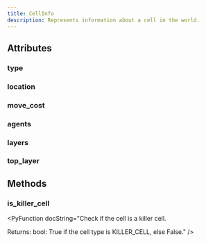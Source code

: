 ```yaml
---
title: CellInfo
description: Represents information about a cell in the world.
---
```


## Attributes

### type

<PyAttribute type="CellType" value="" docString="The type of the cell." />

### location

<PyAttribute type="Location" value="" docString="The coordinates of the cell." />

### move_cost

<PyAttribute type="int" value="" docString="The movement cost to traverse this cell." />

### agents

<PyAttribute type="list[int]" value="" docString="List of agent IDs currently in this cell." />

### layers

<PyAttribute type="list[WorldObject]" value="" docString="Stack of world objects present in the cell." />

### top_layer

<PyAttribute type="WorldObject | None" value="" docString="Get the top-most layer of the cell." />


## Methods

### is_killer_cell

<PyFunctionSignature signature="def is_killer_cell() -> bool" />

<PyFunction docString="Check if the cell is a killer cell.

Returns:
    bool: True if the cell type is KILLER_CELL, else False." />

